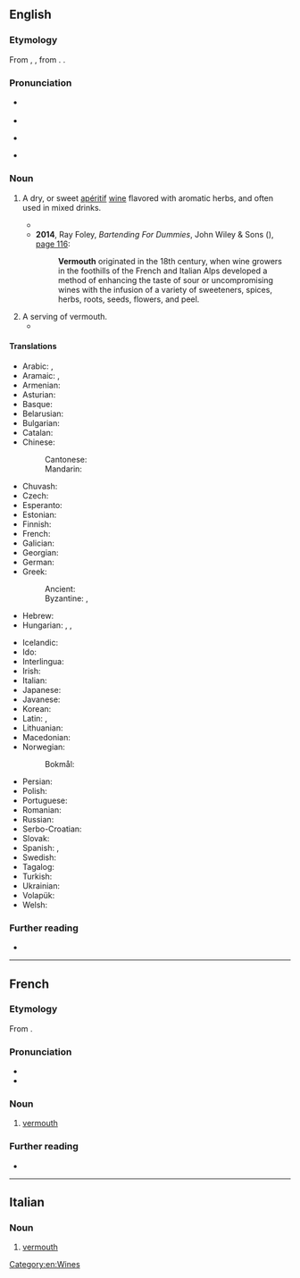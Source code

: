 ==English==

===Etymology===
From {{bor|en|fr|vermout}}, {{m|fr|vermouth}}, from {{der|en|de|Wermut|t=wormwood}}. {{doublet|en|wormwood}}.

===Pronunciation===
* {{a|RP}} {{IPA|en|/vəˈmuːθ/|/ˈvɜːməθ/}}
* {{audio|en|LL-Q1860 (eng)-Vealhurl-vermouth.wav|Audio (RP)}}
* {{a|GA}} {{IPA|en|/vɚˈmuθ/}}
* {{rhymes|en|uːθ|s=2}}

===Noun===
{{en-noun|~}}

# A dry, or sweet [[apéritif]] [[wine]] flavored with aromatic herbs, and often used in mixed drinks.
#: {{hypo|en|Martini|French|q2=dated slang|id2=vermouth}}
#* {{quote-book|en|year=1956|author=[[w:Delano Ames|Delano Ames]]|title=Crime out of Mind|chapter=14|url=http://openlibrary.org/works/OL5915292W|passage=He gazed around until on the lid of a spinet he spotted a promising collection of bottles, gin, whiskey, '''vermouth''' and sherry, mixed with violin bows, a flute, a toppling pile of books, six volumes of Grove's Dictionary mingled with paperback thrillers, a guitar without any strings, a pair of binoculars, a meerschaum pipe and a jar half-full of wasps and apricot jam.}}
#* '''2014''', Ray Foley, ''Bartending For Dummies'', John Wiley & Sons ({{ISBN|9781118807415}}), [https://books.google.com/books?id=8QaaAgAAQBAJ&lpg=PA116&dq=%22vermouth%22&pg=PA116#v=onepage&q=%22vermouth%22&f=false page 116]:
#*: '''Vermouth''' originated in the 18th century, when wine growers in the foothills of the French and Italian Alps developed a method of enhancing the taste of sour or uncompromising wines with the infusion of a variety of sweeteners, spices, herbs, roots, seeds, flowers, and peel.
# A serving of vermouth.
#* {{RQ:Conrad Heart of Darkness|page=201|passage=As we sat over our '''vermuths''' he glorified the Company&rsquo;s business, and by-and-by I expressed casually my surprise at him not going out there.}}

====Translations====
{{trans-top|wine infused with herbs}}
* Arabic: {{t|ar|إِسْفِنْط|m}} {{q|in antiquity}}, {{t|ar|فِيرْمُوت|m|tr=firmut}}
* Aramaic: {{t|arc|אפסינתינון|tr=ap̄sinṭīnōn|m}}, {{t|arc|אפסנתין|tr=ap̄sinṭīn|m}}
* Armenian: {{t+|hy|վերմուտ}}
* Asturian: {{t|ast|vermú|m}}
* Basque: {{t|eu|bermut}}
* Belarusian: {{t|be|вермут}}
* Bulgarian: {{t|bg|вермут|m}}
* Catalan: {{t+|ca|vermut|m}}
* Chinese:
*: Cantonese: {{t|yue|威末酒|tr=wai1 mut6 zau2|sc=Hani}}
*: Mandarin: {{t+|cmn|味美思|tr=wèiměisī|sc=Hani}}
* Chuvash: {{t|cv|bермут}}
* Czech: {{t+|cs|vermut|m}}
* Esperanto: {{t|eo|vermuto}}
* Estonian: {{t|et|vermut}}
* Finnish: {{t+|fi|vermutti}}
* French: {{t+|fr|vermouth|m}}
* Galician: {{t|gl|vermú|m}}
* Georgian: {{t|ka|ვერმუთი}}
* German: {{t+|de|Wermut|m}}
* Greek: {{t+|el|βερμούτ|n}}
*: Ancient: {{t|grc|ἀψινθίτης|m}}
*: Byzantine: {{t|grc|ἀψίνθιον|n}}, {{t|grc|ἀψινθίατον|n}}
* Hebrew: {{t|he|ורמוט}}
* Hungarian: {{t+|hu|vermut}}, {{t+|hu|ürmös}}, {{t+|hu|ürmösbor}}
{{trans-mid}}
* Icelandic: {{t|is|vermút|n}}
* Ido: {{t+|io|vermuto}}
* Interlingua: {{t|ia|vermut}}
* Irish: {{t|ga|fíon mormónta|m}}
* Italian: {{t|it|vermut|m}}
* Japanese: {{t|ja|ベルモット|tr=berumotto|sc=Jpan}}
* Javanese: {{t|jv|vermouth}}
* Korean: {{t|ko|베르무트}}
* Latin: {{t|la|absinthium|n}}, {{t|la|absinthiātum|n}}
* Lithuanian: {{t|lt|vermutas}}
* Macedonian: {{t|mk|вермут|m}}
* Norwegian:
*: Bokmål: {{t|nb|vermut}}
* Persian: {{t+|fa|ورموت|tr=vermut}}
* Polish: {{t+|pl|wermut|m}}
* Portuguese: {{t+|pt|vermute|m}}
* Romanian: {{t+|ro|vermut|n}}
* Russian: {{t+|ru|ве́рмут|m}}
* Serbo-Croatian: {{t+|sh|vermut|m}}
* Slovak: {{t|sk|vermut}}
* Spanish: {{t+|es|vermú|m}}, {{t|es|vermut}}
* Swedish: {{t|sv|vermouth|c}}
* Tagalog: {{t|tl|bermut}}
* Turkish: {{t+|tr|vermut}}
* Ukrainian: {{t|uk|вермут}}
* Volapük: {{t|vo|vemut}}
* Welsh: {{t|cy|fermŵth|m}}
{{trans-bottom}}

===Further reading===
* {{pedia}}

[[Category:en:Wines]]

----

==French==
{{wp|lang=fr}}

===Etymology===
From {{bor|fr|de|Wermut}}.

===Pronunciation===
* {{fr-IPA}}
* {{audio|fr|LL-Q150 (fra)-WikiLucas00-vermouth.wav|Audio}}

===Noun===
{{fr-noun|m}}

# [[#English|vermouth]]

===Further reading===
* {{R:TLFi}}

{{C|fr|Wines}}

----

==Italian==

===Noun===
{{head|it|noun}}

# [[#English|vermouth]]

{{C|it|Wines}}